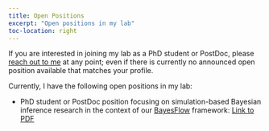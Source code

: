 ```yaml
---
title: Open Positions
excerpt: "Open positions in my lab"
toc-location: right
---
```


If you are interested in joining my lab as a PhD student or
PostDoc, please [reach out to me](mailto:paul.buerkner@gmail.com) at any point;
even if there is currently no announced open position available that matches
your profile.

Currently, I have the following open positions in my lab:

- PhD student or PostDoc position focusing on simulation-based Bayesian 
inference research in the context of our [BayesFlow](../software#bayesflow) 
framework: [Link to PDF](pdf/position_bayesflow_2023.pdf)


